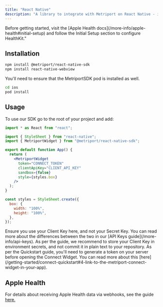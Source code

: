 ```yaml
---
title: "React Native"
description: "A library to integrate with Metriport on React Native - including Apple Health integrations."
---
```


<Info>
  Before getting started, visit the [Apple Health docs](/more-info/apple-health#initial-setup) and
  follow the Initial Setup section to configure HealthKit."
</Info>

## Installation

```sh
npm install @metriport/react-native-sdk
npm install react-native-webview
```

You'll need to ensure that the MetriportSDK pod is installed as well.

```sh
cd ios
pod install
```

## Usage

To use our SDK go to the root of your project and add:

```jsx
import * as React from "react";

import { StyleSheet } from "react-native";
import { MetriportWidget } from "@metriport/react-native-sdk";

export default function App() {
  return (
    <MetriportWidget
      token="CONNECT_TOKEN"
      clientApiKey="CLIENT_API_KEY"
      sandbox={false}
      style={styles.box}
    />
  );
}

const styles = StyleSheet.create({
  box: {
    width: "100%",
    height: "100%",
  },
});
```

<Warning>
  Ensure you use your Client Key here, and not your Secret Key. You can read more about the
  differences between the two in our [API Keys guide](/more-info/api-keys).
</Warning>

<Info>
  As per the guide, we recommend to store your Client Key in environment secrets, and not commit it
  in plain text to your repository.
</Info>

<Info>
  As per the Quickstart guide, you'll need to generate a token on your server before opening the
  Connect Widget. You can read more about this
  [here](/getting-started/connect-quickstart#4-link-to-the-metriport-connect-widget-in-your-app).
</Info>

## Apple Health

For details about receiving Apple Health data via webhooks, see the guide [here.](/more-info/apple-health#receiving-data)
